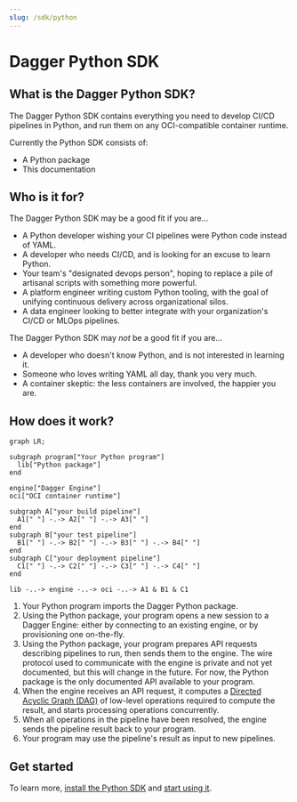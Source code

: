 ```yaml
---
slug: /sdk/python
---
```


# Dagger Python SDK

## What is the Dagger Python SDK?

The Dagger Python SDK contains everything you need to develop CI/CD pipelines in Python, and run them on any OCI-compatible container runtime.

Currently the Python SDK consists of:

* A Python package
* This documentation

## Who is it for?

The Dagger Python SDK may be a good fit if you are...

* A Python developer wishing your CI pipelines were Python code instead of YAML.
* A developer who needs CI/CD, and is looking for an excuse to learn Python.
* Your team's "designated devops person", hoping to replace a pile of artisanal scripts with something more powerful.
* A platform engineer writing custom Python tooling, with the goal of unifying continuous delivery across organizational silos.
* A data engineer looking to better integrate with your organization's CI/CD or MLOps pipelines.

The Dagger Python SDK may *not* be a good fit if you are...

* A developer who doesn't know Python, and is not interested in learning it.
* Someone who loves writing YAML all day, thank you very much.
* A container skeptic: the less containers are involved, the happier you are.

## How does it work?

```mermaid
graph LR;

subgraph program["Your Python program"]
  lib["Python package"]
end

engine["Dagger Engine"]
oci["OCI container runtime"]

subgraph A["your build pipeline"]
  A1[" "] -.-> A2[" "] -.-> A3[" "]
end
subgraph B["your test pipeline"]
  B1[" "] -.-> B2[" "] -.-> B3[" "] -.-> B4[" "]
end
subgraph C["your deployment pipeline"]
  C1[" "] -.-> C2[" "] -.-> C3[" "] -.-> C4[" "]
end

lib -..-> engine -..-> oci -..-> A1 & B1 & C1
```

1. Your Python program imports the Dagger Python package.
2. Using the Python package, your program opens a new session to a Dagger Engine: either by connecting to an existing engine, or by provisioning one on-the-fly.
3. Using the Python package, your program prepares API requests describing pipelines to run, then sends them to the engine. The wire protocol used to communicate with the engine is private and not yet documented, but this will change in the future. For now, the Python package is the only documented API available to your program.
4. When the engine receives an API request, it computes a [Directed Acyclic Graph (DAG)](https://en.wikipedia.org/wiki/Directed_acyclic_graph) of low-level operations required to compute the result, and starts processing operations concurrently.
5. When all operations in the pipeline have been resolved, the engine sends the pipeline result back to your program.
6. Your program may use the pipeline's result as input to new pipelines.

## Get started

To learn more, [install the Python SDK](./866944-install.mdx) and [start using it](./628797-get-started.mdx).

